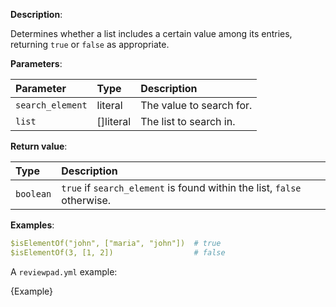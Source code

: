 
**Description**:

Determines whether a list includes a certain value among its entries, returning `true` or `false` as appropriate.

**Parameters**:

| Parameter        | Type       | Description              |
| :--------------- | :--------- | :----------------------- |
| `search_element` | literal    | The value to search for. |
| `list`           | \[]literal | The list to search in.   |

**Return value**:

| Type      | Description                                                             |
| :-------- | :---------------------------------------------------------------------- |
| `boolean` | `true` if `search_element` is found within the list, `false` otherwise. |

**Examples**:

```yml
$isElementOf("john", ["maria", "john"])  # true
$isElementOf(3, [1, 2])                  # false
```

A `reviewpad.yml` example:

<CodeBlock language="yml">{Example}</CodeBlock>
